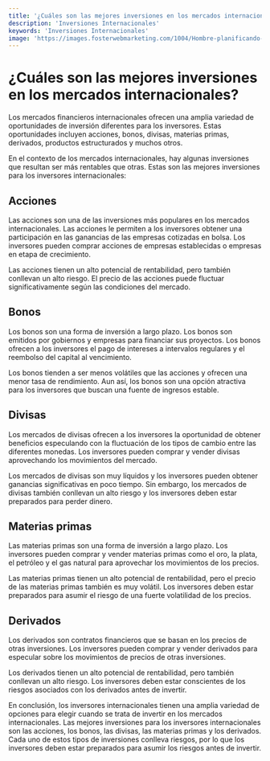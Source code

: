 ```yaml
---
title: '¿Cuáles son las mejores inversiones en los mercados internacionales?'
description: 'Inversiones Internacionales'
keywords: 'Inversiones Internacionales'
image: 'https://images.fosterwebmarketing.com/1004/Hombre-planificando-sus-inversiones-comerciales.jpg'
---
```


 

# ¿Cuáles son las mejores inversiones en los mercados internacionales?

<ImageAdd source="https://elsemanario.com/wp-content/uploads/2020/02/edu_revista-emprende.jpg"/>

Los mercados financieros internacionales ofrecen una amplia variedad de oportunidades de inversión diferentes para los inversores. Estas oportunidades incluyen acciones, bonos, divisas, materias primas, derivados, productos estructurados y muchos otros.

En el contexto de los mercados internacionales, hay algunas inversiones que resultan ser más rentables que otras. Estas son las mejores inversiones para los inversores internacionales:

## Acciones 

Las acciones son una de las inversiones más populares en los mercados internacionales. Las acciones le permiten a los inversores obtener una participación en las ganancias de las empresas cotizadas en bolsa. Los inversores pueden comprar acciones de empresas establecidas o empresas en etapa de crecimiento.

<ImageAdd source="https://www.bbva.com/wp-content/uploads/en/2017/02/Apertura-ComprarYVenderAcciones-1024x416.jpg"/>

Las acciones tienen un alto potencial de rentabilidad, pero también conllevan un alto riesgo. El precio de las acciones puede fluctuar significativamente según las condiciones del mercado.

## Bonos

Los bonos son una forma de inversión a largo plazo. Los bonos son emitidos por gobiernos y empresas para financiar sus proyectos. Los bonos ofrecen a los inversores el pago de intereses a intervalos regulares y el reembolso del capital al vencimiento.

<ImageAdd source="https://bonosbarbq.com/wp-content/uploads/2021/10/7B6A54771.jpg"/>

Los bonos tienden a ser menos volátiles que las acciones y ofrecen una menor tasa de rendimiento. Aun así, los bonos son una opción atractiva para los inversores que buscan una fuente de ingresos estable.

## Divisas

Los mercados de divisas ofrecen a los inversores la oportunidad de obtener beneficios especulando con la fluctuación de los tipos de cambio entre las diferentes monedas. Los inversores pueden comprar y vender divisas aprovechando los movimientos del mercado.

<ImageAdd source="https://www.eurekers.com/cursosbolsa/wp-content/uploads/2018/12/Qu%C3%A9-es-Forex.jpg"/>

Los mercados de divisas son muy líquidos y los inversores pueden obtener ganancias significativas en poco tiempo. Sin embargo, los mercados de divisas también conllevan un alto riesgo y los inversores deben estar preparados para perder dinero.

## Materias primas

Las materias primas son una forma de inversión a largo plazo. Los inversores pueden comprar y vender materias primas como el oro, la plata, el petróleo y el gas natural para aprovechar los movimientos de los precios.

<ImageAdd source="https://www.lamaisonvalmont.com/media/catalog/product/cache/9731432f004d9c4503a14d8c72d43a84/s/t/storie-veneziane-mica-d-oro-fragrance-100ml_1_1.png"/>

Las materias primas tienen un alto potencial de rentabilidad, pero el precio de las materias primas también es muy volátil. Los inversores deben estar preparados para asumir el riesgo de una fuerte volatilidad de los precios.

## Derivados

Los derivados son contratos financieros que se basan en los precios de otras inversiones. Los inversores pueden comprar y vender derivados para especular sobre los movimientos de precios de otras inversiones.

<ImageAdd source="https://www.ealde.es/wp-content/uploads/2020/11/wordpress-7.jpg"/>

Los derivados tienen un alto potencial de rentabilidad, pero también conllevan un alto riesgo. Los inversores deben estar conscientes de los riesgos asociados con los derivados antes de invertir.

En conclusión, los inversores internacionales tienen una amplia variedad de opciones para elegir cuando se trata de invertir en los mercados internacionales. Las mejores inversiones para los inversores internacionales son las acciones, los bonos, las divisas, las materias primas y los derivados. Cada uno de estos tipos de inversiones conlleva riesgos, por lo que los inversores deben estar preparados para asumir los riesgos antes de invertir.